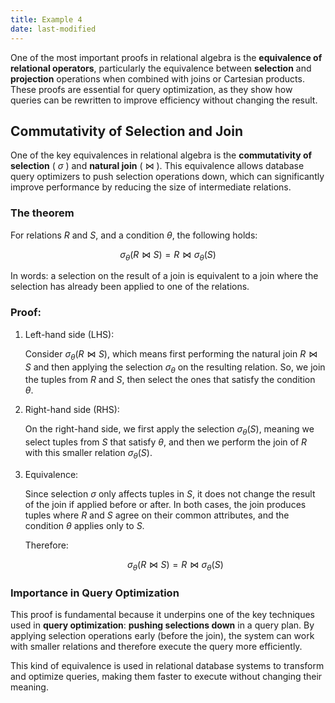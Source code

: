 ```yaml
---
title: Example 4
date: last-modified
---
```


One of the most important proofs in relational algebra is the **equivalence of relational operators**, particularly the equivalence between **selection** and **projection** operations when combined with joins or Cartesian products. These proofs are essential for query optimization, as they show how queries can be rewritten to improve efficiency without changing the result.

## Commutativity of Selection and Join

One of the key equivalences in relational algebra is the **commutativity of selection** ( $\sigma$ ) and **natural join** ( $\bowtie$ ). This equivalence allows database query optimizers to push selection operations down, which can significantly improve performance by reducing the size of intermediate relations.

### The theorem

For relations $R$ and $S$, and a condition $\theta$, the following holds:

$$
\sigma_{\theta}(R \bowtie S) = R \bowtie \sigma_{\theta}(S)
$$

In words: a selection on the result of a join is equivalent to a join where the selection has already been applied to one of the relations.

### Proof:

1. Left-hand side (LHS):
   
   Consider $\sigma_{\theta}(R \bowtie S)$, which means first performing the natural join $R \bowtie S$ and then applying the selection $\sigma_{\theta}$ on the resulting relation. So, we join the tuples from $R$ and $S$, then select the ones that satisfy the condition $\theta$.

2. Right-hand side (RHS):
   
   On the right-hand side, we first apply the selection $\sigma_{\theta}(S)$, meaning we select tuples from $S$ that satisfy $\theta$, and then we perform the join of $R$ with this smaller relation $\sigma_{\theta}(S)$.

3. Equivalence:
   
   Since selection $\sigma$ only affects tuples in $S$, it does not change the result of the join if applied before or after. In both cases, the join produces tuples where $R$ and $S$ agree on their common attributes, and the condition $\theta$ applies only to $S$.

   Therefore:

   $$ 
   \sigma_{\theta}(R \bowtie S) = R \bowtie \sigma_{\theta}(S)
   $$

### Importance in Query Optimization
This proof is fundamental because it underpins one of the key techniques used in **query optimization**: **pushing selections down** in a query plan. By applying selection operations early (before the join), the system can work with smaller relations and therefore execute the query more efficiently.

This kind of equivalence is used in relational database systems to transform and optimize queries, making them faster to execute without changing their meaning.
